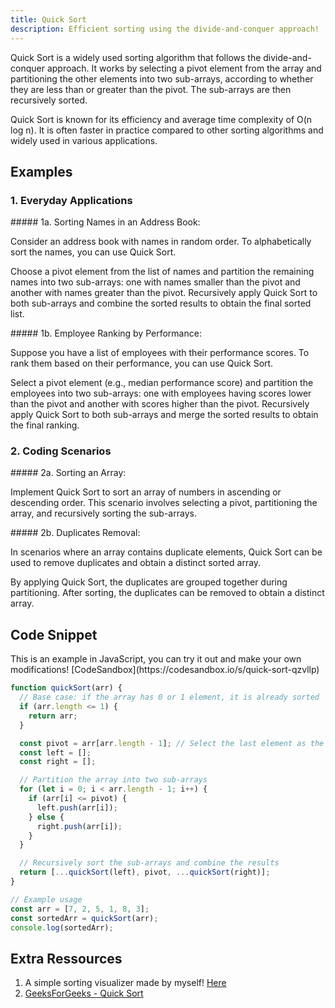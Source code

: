 ```yaml
---
title: Quick Sort
description: Efficient sorting using the divide-and-conquer approach!
---
```


Quick Sort is a widely used sorting algorithm that follows the divide-and-conquer approach.
It works by selecting a pivot element from the array and partitioning the other elements into two sub-arrays,
according to whether they are less than or greater than the pivot. The sub-arrays are then recursively sorted.

Quick Sort is known for its efficiency and average time complexity of O(n log n).
It is often faster in practice compared to other sorting algorithms and widely used in various applications.

## Examples

### 1. Everyday Applications

<Callout>
##### 1a. Sorting Names in an Address Book:

Consider an address book with names in random order.
To alphabetically sort the names, you can use Quick Sort.

Choose a pivot element from the list of names and partition the remaining names into two sub-arrays:
one with names smaller than the pivot and another with names greater than the pivot.
Recursively apply Quick Sort to both sub-arrays and combine the sorted results to obtain the final sorted list.

</Callout>

<Callout>
##### 1b. Employee Ranking by Performance:

Suppose you have a list of employees with their performance scores.
To rank them based on their performance, you can use Quick Sort.

Select a pivot element (e.g., median performance score) and partition the employees into two sub-arrays:
one with employees having scores lower than the pivot and another with scores higher than the pivot.
Recursively apply Quick Sort to both sub-arrays and merge the sorted results to obtain the final ranking.

</Callout>

### 2. Coding Scenarios

<Callout>
##### 2a. Sorting an Array:

Implement Quick Sort to sort an array of numbers in ascending or descending order.
This scenario involves selecting a pivot, partitioning the array, and recursively sorting the sub-arrays.

</Callout>

<Callout>
##### 2b. Duplicates Removal:

In scenarios where an array contains duplicate elements, Quick Sort can be used to remove duplicates and obtain a distinct sorted array.

By applying Quick Sort, the duplicates are grouped together during partitioning.
After sorting, the duplicates can be removed to obtain a distinct array.

</Callout>

## Code Snippet

<Callout>
  This is an example in JavaScript, you can try it out and make your own
  modifications! [CodeSandbox](https://codesandbox.io/s/quick-sort-qzvllp)
</Callout>

```js
function quickSort(arr) {
  // Base case: if the array has 0 or 1 element, it is already sorted
  if (arr.length <= 1) {
    return arr;
  }

  const pivot = arr[arr.length - 1]; // Select the last element as the pivot
  const left = [];
  const right = [];

  // Partition the array into two sub-arrays
  for (let i = 0; i < arr.length - 1; i++) {
    if (arr[i] <= pivot) {
      left.push(arr[i]);
    } else {
      right.push(arr[i]);
    }
  }

  // Recursively sort the sub-arrays and combine the results
  return [...quickSort(left), pivot, ...quickSort(right)];
}

// Example usage
const arr = [7, 2, 5, 1, 8, 3];
const sortedArr = quickSort(arr);
console.log(sortedArr);
```

## Extra Ressources

1. A simple sorting visualizer made by myself! [Here](https://g-sorting-visualizer.netlify.app/)
2. [GeeksForGeeks - Quick Sort](https://www.geeksforgeeks.org/quick-sort/)
